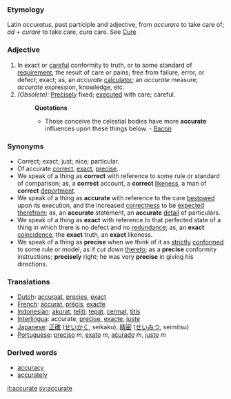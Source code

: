 ===Etymology===
Latin ''accuratus'', past participle and adjective, from ''accurare'' to take care of; ''ad'' + ''curare'' to take care, ''cura'' care. See [[Cure]]
===Adjective===
#In exact or [[careful]] conformity to truth, or to some standard of [[requirement]], the result of care or pains; free from failure, error, or defect; exact; as, an ''accurate'' [[calculator]]; an ''accurate'' measure; ''accurate'' expression, knowledge, etc.
#''(Obsolete):'' [[Precisely]] fixed; [[executed]] with care; careful.
#:'''Quotations'''
#:*Those conceive the celestial bodies have more '''accurate''' influences upon these things below. - [[Bacon]]
===Synonyms=== 
*Correct; exact; just; nice; particular.
*Of accurate [[correct]], [[exact]], [[precise]]. 
*We speak of a thing as '''correct''' with reference to some rule or standard of comparison; as, a '''correct''' account, a '''correct''' [[likeness]], a man of '''correct''' [[deportment]]. 
*We speak of a thing as '''accurate''' with reference to the care [[bestowed]] upon its execution, and the increased [[correctness]] to be [[expected]] [[therefrom]]; as, an '''accurate''' statement, an '''accurate''' [[detail]] of particulars. 
*We speak of a thing as '''exact''' with reference to that perfected state of a thing in which there is no defect and no [[redundance]]; as, an '''exact''' [[coincidence]], the '''exact''' truth, an '''exact''' likeness. 
*We speak of a thing as '''precise''' when we think of it as [[strictly]] [[conformed]] to some rule or model, as if ''cut down'' [[thereto]]; as a '''precise''' conformity instructions; '''precisely''' right; he was very '''precise''' in giving his directions.
===Translations===
*[[Dutch]]: [[accuraat]], [[precies]], [[exact]]
*[[French]]: [[accurat]], [[précis]], [[exacte]]
*[[Indonesian]]: [[akurat]], [[teliti]], [[tepat]], [[cermat]], [[titis]]
*[[Interlingua]]: accurate, [[precise]], [[exacte]], [[juste]]
*[[Japanese]]: [[正確]] ([[せいかく]], seikaku), [[精密]] ([[せいみつ]], seimitsu)
*[[Portuguese]]: [[preciso]] ''m'', [[exato]] ''m'', [[acurado]] ''m'', [[justo]] ''m''

===Derived words===
*[[accuracy]]
*[[accurately]]

[[it:accurate]]
[[sv:accurate]]